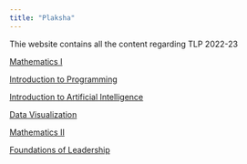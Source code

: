 ```yaml
---
title: "Plaksha"
---
```


Thie website contains all the content regarding TLP 2022-23


[Mathematics I](01_Mathematics_I/index.qmd)

[Introduction to Programming](02_Python_Programming/index.qmd)

[Introduction to Artificial Intelligence](03_Intro_AI/index.qmd)

[Data Visualization](04_DataVisualization/index.qmd)

[Mathematics II](05_Mathematics_II/index.qmd)

[Foundations of Leadership](06_Foundation_of_Leadership/index.qmd)